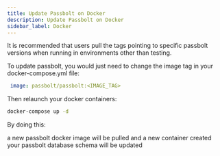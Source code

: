 ```yaml
---
title: Update Passbolt on Docker
description: Update Passbolt on Docker
sidebar_label: Docker
---
```



<DockerWarning />
<SystemRequirements />

It is recommended that users pull the tags pointing to specific passbolt versions when running in environments other than testing.

To update passbolt, you would just need to change the image tag in your docker-compose.yml file:

```yaml
 image: passbolt/passbolt:<IMAGE_TAG>
``` 
Then relaunch your docker containers:

```bash
docker-compose up -d
```
By doing this:

a new passbolt docker image will be pulled and a new container created
your passbolt database schema will be updated
